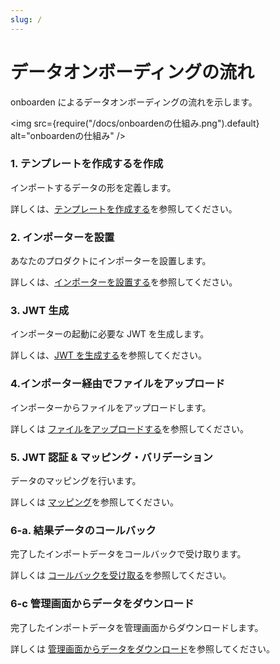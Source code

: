 ```yaml
---
slug: /
---
```


# データオンボーディングの流れ

onboarden によるデータオンボーディングの流れを示します。

<img
  src={require("/docs/onboardenの仕組み.png").default}
  alt="onboardenの仕組み"
/>

### 1. テンプレートを作成するを作成

インポートするデータの形を定義します。

詳しくは、[テンプレートを作成する](/getting-started/make-a-template)を参照してください。

### 2. インポーターを設置

あなたのプロダクトにインポーターを設置します。

詳しくは、[インポーターを設置する](/getting-started/embedding#インポーターを設置する-1)を参照してください。

### 3. JWT 生成

インポーターの起動に必要な JWT を生成します。

詳しくは、[JWT を生成する](/getting-started/embedding#jwt-を生成する)を参照してください。

### 4.インポーター経由でファイルをアップロード

インポーターからファイルをアップロードします。

詳しくは [ファイルをアップロードする](/getting-started/test-import#ファイルアップロード)を参照してください。

### 5. JWT 認証 & マッピング・バリデーション

データのマッピングを行います。

詳しくは [マッピング](/getting-started/test-import#マッピング)を参照してください。

### 6-a. 結果データのコールバック

完了したインポートデータをコールバックで受け取ります。

詳しくは [コールバックを受け取る](/getting-started/test-import#コールバックを受け取る)を参照してください。

### 6-c 管理画面からデータをダウンロード

完了したインポートデータを管理画面からダウンロードします。

詳しくは [管理画面からデータをダウンロード](/getting-started/test-import#管理画面からデータをダウンロード)を参照してください。
